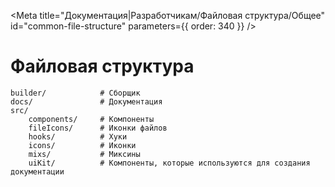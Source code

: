 
<Meta
  title="Документация|Разработчикам/Файловая структура/Общее"
  id="сommon-file-structure"
  parameters={{ order: 340 }}
/>

# Файловая структура

```
builder/            # Сборщик
docs/               # Документация
src/
    components/     # Компоненты
    fileIcons/      # Иконки файлов
    hooks/          # Хуки
    icons/          # Иконки
    mixs/           # Миксины
    uiKit/          # Компоненты, которые используются для создания документации
```

